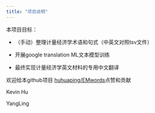 ```yaml
---
title: "项目说明"
---
```


本项目目标：

- （手动）整理计量经济学术语和句式（中英文对照tsv文件）

- 开展google translation ML文本模型训练

- 最终实现计量经济学英文材料的专用中文翻译


欢迎给本github项目 [huhuaping/EMwords](https://github.com/huhuaping/EMwords/)点赞和贡献

Kevin Hu

YangLing